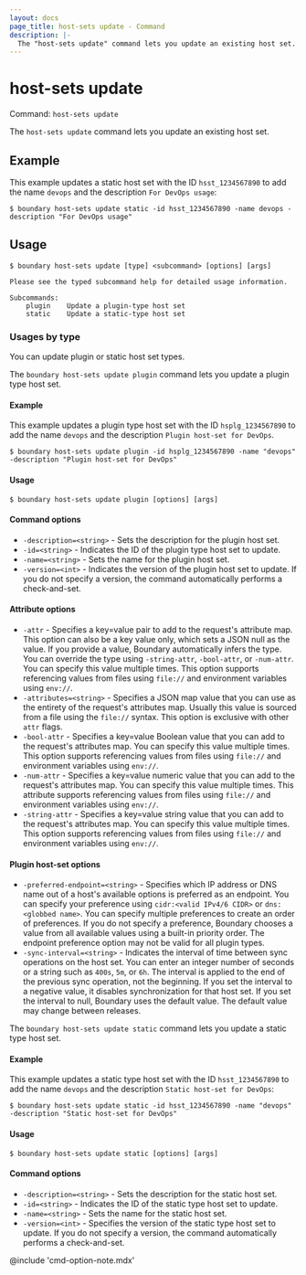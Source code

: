 ```yaml
---
layout: docs
page_title: host-sets update - Command
description: |-
  The "host-sets update" command lets you update an existing host set.
---
```


# host-sets update

Command: `host-sets update`

The `host-sets update` command lets you update an existing host set.

## Example

This example updates a static host set with the ID `hsst_1234567890` to add the name `devops` and the description `For DevOps usage`:

```shell-session
$ boundary host-sets update static -id hsst_1234567890 -name devops -description "For DevOps usage"
```

## Usage

<CodeBlockConfig hideClipboard>

```shell-session
$ boundary host-sets update [type] <subcommand> [options] [args]

Please see the typed subcommand help for detailed usage information.

Subcommands:
    plugin    Update a plugin-type host set
    static    Update a static-type host set
```

</CodeBlockConfig>

### Usages by type

You can update plugin or static host set types.

<Tabs>
<Tab heading="Plugin">

The `boundary host-sets update plugin` command lets you update a plugin type host set.

#### Example

This example updates a plugin type host set with the ID `hsplg_1234567890` to add the name `devops` and the description `Plugin host-set for DevOps`.

```shell-session
$ boundary host-sets update plugin -id hsplg_1234567890 -name "devops" -description "Plugin host-set for DevOps"
```

#### Usage

<CodeBlockConfig hideClipboard>

```shell-session
$ boundary host-sets update plugin [options] [args]
```

</CodeBlockConfig>

#### Command options

- `-description=<string>` - Sets the description for the plugin host set.
- `-id=<string>` - Indicates the ID of the plugin type host set to update.
- `-name=<string>` - Sets the name for the plugin host set.
- `-version=<int>` - Indicates the version of the plugin host set to update.
If you do not specify a version, the command automatically performs a check-and-set.

#### Attribute options

- `-attr` - Specifies a key=value pair to add to the request's attribute map.
This option can also be a key value only, which sets a JSON null as the value.
If you provide a value, Boundary automatically infers the type.
You can override the type using `-string-attr`, `-bool-attr`, or `-num-attr`.
You can specify this value multiple times.
This option supports referencing values from files using `file://` and environment variables using `env://`.
- `-attributes=<string>` - Specifies a JSON map value that you can use as the entirety of the request's attributes map.
Usually this value is sourced from a file using the `file://` syntax.
This option is exclusive with other `attr` flags.
- `-bool-attr` - Specifies a key=value Boolean value that you can add to the request's attributes map.
You can specify this value multiple times.
This option supports referencing values from files using `file://` and environment variables using `env://`.
- `-num-attr` - Specifies a key=value numeric value that you can add to the request's attributes map.
You can specify this value multiple times.
This attribute supports referencing values from files using `file://` and environment variables using `env://`.
- `-string-attr` - Specifies a key=value string value that you can add to the request's attributes map.
You can specify this value multiple times.
This option supports referencing values from files using `file://` and environment variables using `env://`.

#### Plugin host-set options

- `-preferred-endpoint=<string>` - Specifies which IP address or DNS name out of a host's available options is preferred as an endpoint.
You can specify your preference using `cidr:<valid IPv4/6 CIDR>` or `dns:<globbed name>`.
You can specify multiple preferences to create an order of preferences.
If you do not specify a preference, Boundary chooses a value from all available values using a built-in priority order.
The endpoint preference option may not be valid for all plugin types.
- `-sync-interval=<string>` - Indicates the interval of time between sync operations on the host set.
You can enter an integer number of seconds or a string such as `400s`, `5m`, or `6h`.
The interval is applied to the end of the previous sync operation, not the beginning.
If you set the interval to a negative value, it disables synchronization for that host set.
If you set the interval to null, Boundary uses the default value.
The default value may change between releases.

</Tab>

<Tab heading="Static">

The `boundary host-sets update static` command lets you update a static type host set.

#### Example

This example updates a static type host set with the ID `hsst_1234567890` to add the name `devops` and the description `Static host-set for DevOps`:

```shell-session
$ boundary host-sets update static -id hsst_1234567890 -name "devops" -description "Static host-set for DevOps"
```

#### Usage

<CodeBlockConfig hideClipboard>

```shell-session
$ boundary host-sets update static [options] [args]
```

</CodeBlockConfig>

#### Command options

- `-description=<string>` - Sets the description for the static host set.
- `-id=<string>` - Indicates the ID of the static type host set to update.
- `-name=<string>` - Sets the name for the static host set.
- `-version=<int>` - Specifies the version of the static type host set to update.
If you do not specify a version, the command automatically performs a check-and-set.

</Tab>
</Tabs>

@include 'cmd-option-note.mdx'